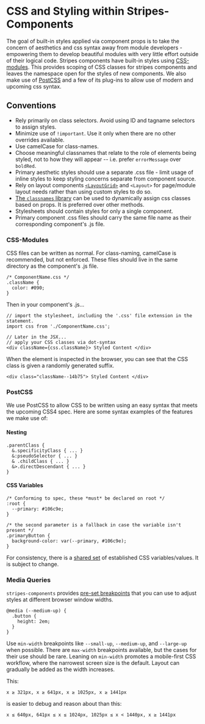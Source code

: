 
<Meta title="CSS in Stripes" />

# CSS and Styling within Stripes-Components
The goal of built-in styles applied via component props is to take the concern of aesthetics and css syntax away from module developers - empowering them to develop beautiful modules with very little effort outside of their logical code.
Stripes components have built-in styles using [CSS-modules](https://github.com/css-modules/css-modules/blob/master/README.md). This provides scoping of CSS classes for stripes components and leaves the namespace open for the styles of new components.
We also make use of [PostCSS](https://github.com/postcss/postcss) and a few of its plug-ins to allow use of modern and upcoming css syntax.

## Conventions
* Rely primarily on class selectors. Avoid using ID and tagname selectors to assign styles.
* Minimize use of `!important`. Use it only when there are no other overrides available.
* Use camelCase for class-names.
* Choose meaningful classnames that relate to the role of elements being styled, not to how they will appear -- i.e. prefer `errorMessage` over `boldRed`.
* Primary aesthetic styles should use a separate .css file - limit usage of inline styles to keep styling concerns separate from component source.
* Rely on layout components [`<LayoutGrid>`](../lib/LayoutGrid) and `<Layout>` for page/module layout needs rather than using custom styles to do so.
* [The `classnames` library](https://github.com/JedWatson/classnames) can be used to dynamically assign css classes based on props. It is preferred over other methods.
* Stylesheets should contain styles for only a single component.
* Primary component .css files should carry the same file name as their corresponding component's .js file.

### CSS-Modules
CSS files can be written as normal. For class-naming, camelCase is recommended, but not enforced. These files should live in the same directory as the component's .js file.
```
/* ComponentName.css */
.className {
  color: #090;
}
```
Then in your component's .js...
```
// import the stylesheet, including the '.css' file extension in the statement.
import css from './ComponentName.css';

// Later in the JSX...
// apply your CSS classes via dot-syntax
<div className={css.className}> Styled Content </div>
```
When the element is inspected in the browser, you can see that the CSS class is given a randomly generated suffix.
```
<div class="className--14b75"> Styled Content </div>
```

### PostCSS
We use PostCSS to allow CSS to be written using an easy syntax that meets the upcoming CSS4 spec. Here are some syntax examples of the features we make use of:
#### Nesting
```
.parentClass {
  &.specificityClass { ... }
  &:pseudoSelector { ... }
  & .childClass { ... }
  &>.directDescendant { ... }
}
```

#### CSS Variables
```
/* Conforming to spec, these *must* be declared on root */
:root {
  --primary: #106c9e;
}

/* the second parameter is a fallback in case the variable isn't present */
.primaryButton {
  background-color: var(--primary, #106c9e);
}
```
For consistency, there is a [shared set](../lib/variables.css) of established CSS variables/values.
It is subject to change.

### Media Queries
`stripes-components` provides [pre-set breakpoints](../lib/variables.css) that you can use to adjust styles at different browser window widths.
```
@media (--medium-up) {
  .button {
    height: 2em;
  }
}
```

Use `min-width` breakpoints like `--small-up`, `--medium-up`, and `--large-up` when possible. There are `max-width` breakpoints available, but the cases for their use should be rare. Leaning on `min-width` promotes a mobile-first CSS workflow, where the narrowest screen size is the default. Layout can gradually be added as the width increases.

This:
```
x ≥ 321px, x ≥ 641px, x ≥ 1025px, x ≥ 1441px
```
is easier to debug and reason about than this:
```
x ≤ 640px, 641px ≤ x ≤ 1024px, 1025px ≤ x < 1440px, x ≥ 1441px
```

